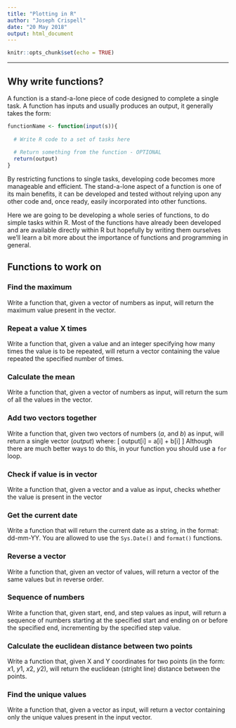 ```yaml
---
title: "Plotting in R"
author: "Joseph Crispell"
date: "20 May 2018"
output: html_document
---
```


```r
knitr::opts_chunk$set(echo = TRUE)
```

-----

## Why write functions?

A function is a stand-a-lone piece of code designed to complete a single task. A function has inputs and usually produces an output, it generally takes the form:

```r
functionName <- function(input(s)){
  
  # Write R code to a set of tasks here
  
  # Return something from the function - OPTIONAL
  return(output)
}
```

By restricting functions to single tasks, developing code becomes more manageable and efficient. The stand-a-lone aspect of a function is one of its main benefits, it can be developed and tested without relying upon any other code and, once ready, easily incorporated into other functions.

Here we are going to be developing a whole series of functions, to do simple tasks within R. Most of the functions have already been developed and are available directly within R but hopefully by writing them ourselves we'll learn a bit more about the importance of functions and programming in general.

## Functions to work on

### Find the maximum
Write a function that, given a vector of numbers as input, will return the maximum value present in the vector.

### Repeat a value X times
Write a function that, given a value and an integer specifying how many times the value is to be repeated, will return a vector containing the value repeated the specified number of times.

### Calculate the mean
Write a function that, given a vector of numbers as input, will return the sum of all the values in the vector.

### Add two vectors together
Write a function that, given two vectors of numbers ($a$, and $b$) as input, will return a single vector ($output$) where:
\[ output[i] = a[i] + b[i] \]
Although there are much better ways to do this, in your function you should use a `for` loop.

### Check if value is in vector
Write a function that, given a vector and a value as input, checks whether the value is present in the vector

### Get the current date 
Write a function that will return the current date as a string, in the format: dd-mm-YY. You are allowed to use the `Sys.Date()` and `format()` functions.

### Reverse a vector
Write a function that, given an vector of values, will return a vector of the same values but in reverse order.

### Sequence of numbers
Write a function that, given start, end, and step values as input, will return a sequence of numbers starting at the specified start and ending on or before the specified end, incrementing by the specified step value.

### Calculate the euclidean distance between two points
Write a function that, given X and Y coordinates for two points (in the form: $x1$, $y1$, $x2$, $y2$), will return the euclidean (stright line) distance between the points.

### Find the unique values
Write a function that, given a vector as input, will return a vector containing only the unique values present in the input vector.
